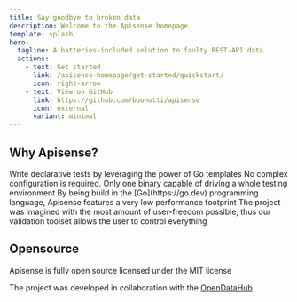 ```yaml
---
title: Say goodbye to broken data
description: Welcome to the Apisense homepage
template: splash
hero:
  tagline: A batteries-included solution to faulty REST-API data
  actions:
    - text: Get started
      link: /apisense-homepage/get-started/quickstart/
      icon: right-arrow
    - text: View on GitHub
      link: https://github.com/buonotti/apisense
      icon: external
      variant: minimal
---
```



## Why Apisense?

<CardGrid stagger>
	<Card title="Declarative tests" icon="add-document">
		Write declarative tests by leveraging the power of Go templates
	</Card>
	<Card title="Simplicity" icon="star">
		No complex configuration is required. Only one binary capable of driving a whole testing environment
	</Card>
	<Card title="Performance" icon="rocket">
		By being build in the [Go](https://go.dev) programming language, Apisense features a very low performance footprint
	</Card>
	<Card title="Extensible validation" icon="approve-check">
		The project was imagined with the most amount of user-freedom possible, thus our validation toolset allows the user
        to control everything
	</Card>
</CardGrid>

## Opensource

Apisense is fully open source licensed under the MIT license

The project was developed in collaboration with the [OpenDataHub](https://opendatahub.com)